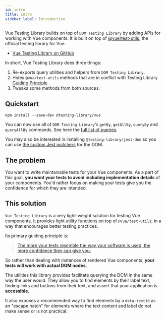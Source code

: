 ```yaml
---
id: intro
title: Intro
sidebar_label: Introduction
---
```


Vue Testing Library builds on top of `DOM Testing Library` by adding APIs for
working with Vue components. It is built on top of
[@vue/test-utils](https://github.com/vuejs/vue-test-utils), the official testing
library for Vue.

- [Vue Testing Library on GitHub][gh]

In short, Vue Testing Library does three things:

1. Re-exports query utilities and helpers from `DOM Testing Library`.
2. Hides `@vue/test-utils` methods that are in conflict with Testing Library
   [Guiding Principle](guiding-principles.mdx).
3. Tweaks some methods from both sources.

## Quickstart

```
npm install --save-dev @testing-library/vue
```

You can now use all of `DOM Testing Library`'s `getBy`, `getAllBy`, `queryBy`
and `queryAllBy` commands. See here the
[full list of queries](docs/queries/about/#types-of-queries).

You may also be interested in installing `@testing-library/jest-dom` so you can use
[the custom Jest matchers](https://github.com/testing-library/jest-dom#readme) for the
DOM.

## The problem

You want to write maintainable tests for your Vue components. As a part of this
goal, **you want your tests to avoid including implementation details** of your
components. You'd rather focus on making your tests give you the confidence for
which they are intended.

## This solution

`Vue Testing Library` is a very light-weight solution for testing Vue
components. It provides light utility functions on top of `@vue/test-utils`, in
a way that encourages better testing practices.

Its primary guiding principle is:

> [The more your tests resemble the way your software is used, the more confidence they can give you.](guiding-principles.mdx)

So rather than dealing with instances of rendered Vue components, **your tests
will work with actual DOM nodes**.

The utilities this library provides facilitate querying the DOM in the same way
the user would. They allow you to find elements by their label text, finding
links and buttons from their text, and assert that your application is
**accessible**.

It also exposes a recommended way to find elements by a `data-testid` as an
"escape hatch" for elements where the text content and label do not make sense
or is not practical.

[gh]: https://github.com/testing-library/vue-testing-library
